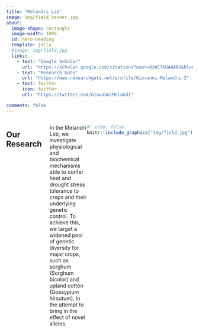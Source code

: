 ```yaml
---
title: "Melandri Lab"
image: img/field_banner.jpg
about:
  image-shape: rectangle
  image-width: 100%
  id: hero-heading
  template: jolla
  #image: img/field.jpg
  links:
    - text: "Google Scholar"
      url: "https://scholar.google.com/citations?user=8zWCTkUAAAAJ&hl=en"
    - text: "Research Gate"
      url: "https://www.researchgate.net/profile/Giovanni-Melandri-2"
    - text: Twitter
      icon: twitter
      url: "https://twitter.com/GiovanniMeland1"

comments: false
---
```


:::: {.main style="display: flex;"}

::: {.columns}
## Our Research
In the Melandri Lab, we investigate physiological and biochemical mechanisms able to confer heat and drought stress tolerance to crops and their underlying genetic control. To achieve this, we target a widened pool of genetic diversity for major crops, such as sorghum (Sorghum bicolor) and upland cotton (Gossypium hirsutum), in the attempt to bring in the effect of novel alleles.
:::

::: {.columns}
```r
#| echo: false
knitr::include_graphics("img/field.jpg")
```
:::

::::